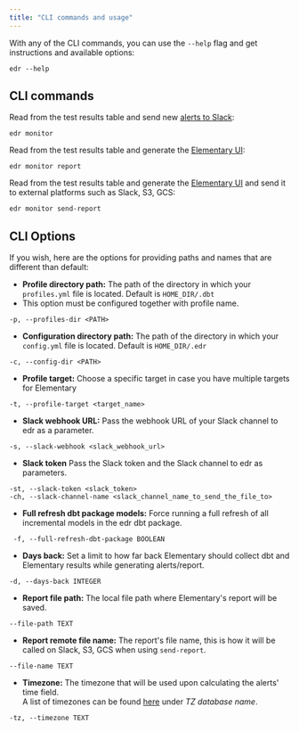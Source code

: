 ```yaml
---
title: "CLI commands and usage"
---
```


With any of the CLI commands, you can use the `--help` flag and get instructions and available options:

```shell
edr --help
```

## CLI commands

Read from the test results table and send new [alerts to Slack](/understand-elementary/elementary-alerts):

```shell
edr monitor
```

Read from the test results table and generate the [Elementary UI](/understand-elementary/elementary-report-ui):

```shell
edr monitor report
```

Read from the test results table and generate the [Elementary UI](/understand-elementary/elementary-report-ui) and send it to external
platforms such as Slack, S3, GCS:

```shell
edr monitor send-report
```

## CLI Options

If you wish, here are the options for providing paths and names that are different than default:

- **Profile directory path:**
  The path of the directory in which your `profiles.yml` file is located. Default is `HOME_DIR/.dbt`
- This option must be configured together with profile name.

```shell
-p, --profiles-dir <PATH>
```

- **Configuration directory path:**
  The path of the directory in which your `config.yml` file is located. Default is `HOME_DIR/.edr`

```shell
-c, --config-dir <PATH>
```

- **Profile target:**
  Choose a specific target in case you have multiple targets for Elementary

```shell
-t, --profile-target <target_name>
```

- **Slack webhook URL:**
  Pass the webhook URL of your Slack channel to edr as a parameter.

```shell
-s, --slack-webhook <slack_webhook_url>
```

- **Slack token**
  Pass the Slack token and the Slack channel to edr as parameters.

```shell
-st, --slack-token <slack_token>
-ch, --slack-channel-name <slack_channel_name_to_send_the_file_to>
```

- **Full refresh dbt package models:**
  Force running a full refresh of all incremental models in the edr dbt package.

```shell
 -f, --full-refresh-dbt-package BOOLEAN
```

- **Days back:**
  Set a limit to how far back Elementary should collect dbt and Elementary results while generating alerts/report.

```shell
-d, --days-back INTEGER
```

- **Report file path:**
  The local file path where Elementary's report will be saved.

```shell
--file-path TEXT
```

- **Report remote file name:**
  The report's file name, this is how it will be called on Slack, S3, GCS when using `send-report`.

```shell
--file-name TEXT
```

- **Timezone:**
  The timezone that will be used upon calculating the alerts' time field.  
  A list of timezones can be found [here](https://en.wikipedia.org/wiki/List_of_tz_database_time_zones) under _TZ
  database name_.

```shell
-tz, --timezone TEXT
```
